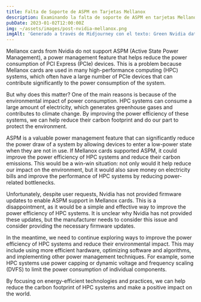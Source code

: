 ```yaml
---
title: Falta de Soporte de ASPM en Tarjetas Mellanox
description: Examinando la falta de soporte de ASPM en tarjetas Mellanox de Nvidia y su impacto en la eficiencia energética de los sistemas de computación de alto rendimiento.
pubDate: 2023-01-02T12:00:00Z
img: ~/assets/images/post-nvidia-mellanox.png
imgAlt: 'Generado a través de Midjourney con el texto: Green Nvidia datacenter inside a glass biosphere emitting gray gas, impactful, colorful, reallistic, canon lens, high detail --v 4 --ar 3:2'
---
```


Mellanox cards from Nvidia do not support ASPM (Active State Power Management), a power management feature that helps reduce the power consumption of PCI Express (PCIe) devices. This is a problem because Mellanox cards are used in many high-performance computing (HPC) systems, which often have a large number of PCIe devices that can contribute significantly to the power consumption of the system.

But why does this matter? One of the main reasons is because of the environmental impact of power consumption. HPC systems can consume a large amount of electricity, which generates greenhouse gases and contributes to climate change. By improving the power efficiency of these systems, we can help reduce their carbon footprint and do our part to protect the environment.

ASPM is a valuable power management feature that can significantly reduce the power draw of a system by allowing devices to enter a low-power state when they are not in use. If Mellanox cards supported ASPM, it could improve the power efficiency of HPC systems and reduce their carbon emissions. This would be a win-win situation: not only would it help reduce our impact on the environment, but it would also save money on electricity bills and improve the performance of HPC systems by reducing power-related bottlenecks.

Unfortunately, despite user requests, Nvidia has not provided firmware updates to enable ASPM support in Mellanox cards. This is a disappointment, as it would be a simple and effective way to improve the power efficiency of HPC systems. It is unclear why Nvidia has not provided these updates, but the manufacturer needs to consider this issue and consider providing the necessary firmware updates.

In the meantime, we need to continue exploring ways to improve the power efficiency of HPC systems and reduce their environmental impact. This may include using more efficient hardware, optimizing software and algorithms, and implementing other power management techniques. For example, some HPC systems use power capping or dynamic voltage and frequency scaling (DVFS) to limit the power consumption of individual components.

By focusing on energy-efficient technologies and practices, we can help reduce the carbon footprint of HPC systems and make a positive impact on the world.
